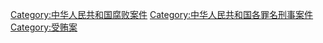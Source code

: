 [[Category:中华人民共和国腐败案件|Category:中华人民共和国腐败案件]]
[[Category:中华人民共和国各罪名刑事案件|Category:中华人民共和国各罪名刑事案件]]
[[Category:受贿案|Category:受贿案]]